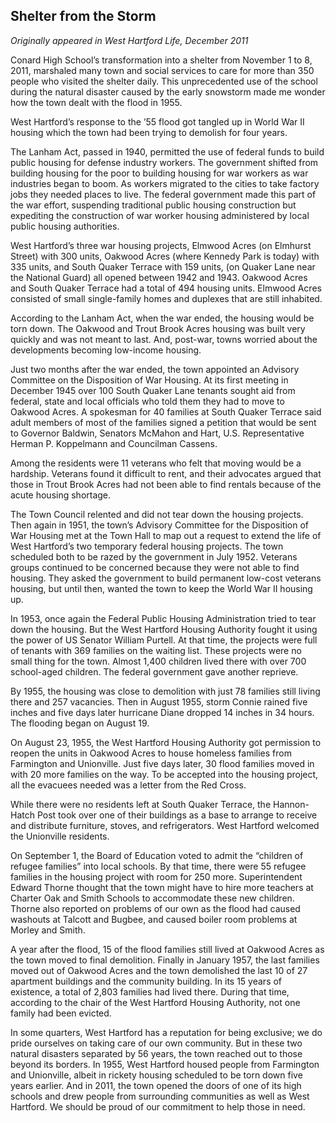 ## Shelter from the Storm {-}

*Originally appeared in West Hartford Life, December 2011*

Conard High School’s transformation into a shelter from November 1 to 8, 2011, marshaled many town and social services to care for more than 350 people who visited the shelter daily. This unprecedented use of the school during the natural disaster caused by the early snowstorm made me wonder how the town dealt with the flood in 1955.

West Hartford’s response to the ’55 flood got tangled up in World War II housing which the town had been trying to demolish for four years.

The Lanham Act, passed in 1940, permitted the use of federal funds to build public housing for defense industry workers. The government shifted from building housing for the poor to building housing for war workers as war industries began to boom. As workers migrated to the cities to take factory jobs they needed places to live. The federal government made this part of the war effort, suspending traditional public housing construction but expediting the construction of war worker housing administered by local public housing authorities.

West Hartford’s three war housing projects, Elmwood Acres (on Elmhurst Street) with 300 units, Oakwood Acres (where Kennedy Park is today) with 335 units, and South Quaker Terrace with 159 units, (on Quaker Lane near the National Guard) all opened between 1942 and 1943. Oakwood Acres and South Quaker Terrace had a total of 494 housing units. Elmwood Acres consisted of small single-family homes and duplexes that are still inhabited.

According to the Lanham Act, when the war ended, the housing would be torn down. The Oakwood and Trout Brook Acres housing was built very quickly and was not meant to last. And, post-war, towns worried about the developments becoming low-income housing.

Just two months after the war ended, the town appointed an Advisory Committee on the Disposition of War Housing. At its first meeting in December 1945 over 100 South Quaker Lane tenants sought aid from federal, state and local officials who told them they had to move to Oakwood Acres. A spokesman for 40 families at South Quaker Terrace said adult members of most of the families signed a petition that would be sent to Governor Baldwin, Senators McMahon and Hart, U.S. Representative Herman P. Koppelmann and Councilman Cassens.

Among the residents were 11 veterans who felt that moving would be a hardship. Veterans found it difficult to rent, and their advocates argued that those in Trout Brook Acres had not been able to find rentals because of the acute housing shortage.

The Town Council relented and did not tear down the housing projects. Then again in 1951, the town’s Advisory Committee for the Disposition of War Housing met at the Town Hall to map out a request to extend the life of West Hartford’s two temporary federal housing projects. The town scheduled both to be razed by the government in July 1952. Veterans groups continued to be concerned because they were not able to find housing. They asked the government to build permanent low-cost veterans housing, but until then, wanted the town to keep the World War II housing up.

In 1953, once again the Federal Public Housing Administration tried to tear down the housing. But the West Hartford Housing Authority fought it using the power of US Senator William Purtell. At that time, the projects were full of tenants with 369 families on the waiting list. These projects were no small thing for the town. Almost 1,400 children lived there with over 700 school-aged children. The federal government gave another reprieve.

By 1955, the housing was close to demolition with just 78 families still living there and 257 vacancies. Then in August 1955, storm Connie rained five inches and five days later hurricane Diane dropped 14 inches in 34 hours. The flooding began on August 19.

On August 23, 1955, the West Hartford Housing Authority got permission to reopen the units in Oakwood Acres to house homeless families from Farmington and Unionville. Just five days later, 30 flood families moved in with 20 more families on the way. To be accepted into the housing project, all the evacuees needed was a letter from the Red Cross.

While there were no residents left at South Quaker Terrace, the Hannon-Hatch Post took over one of their buildings as a base to arrange to receive and distribute furniture, stoves, and refrigerators. West Hartford welcomed the Unionville residents.

On September 1, the Board of Education voted to admit the “children of refugee families” into local schools. By that time, there were 55 refugee families in the housing project with room for 250 more. Superintendent Edward Thorne thought that the town might have to hire more teachers at Charter Oak and Smith Schools to accommodate these new children. Thorne also reported on problems of our own as the flood had caused washouts at Talcott and Bugbee, and caused boiler room problems at Morley and Smith.

A year after the flood, 15 of the flood families still lived at Oakwood Acres as the town moved to final demolition. Finally in January 1957, the last families moved out of Oakwood Acres and the town demolished the last 10 of 27 apartment buildings and the community building. In its 15 years of existence, a total of 2,803 families had lived there. During that time, according to the chair of the West Hartford Housing Authority, not one family had been evicted.

In some quarters, West Hartford has a reputation for being exclusive; we do pride ourselves on taking care of our own community. But in these two natural disasters separated by 56 years, the town reached out to those beyond its borders. In 1955, West Hartford housed people from Farmington and Unionville, albeit in rickety housing scheduled to be torn down five years earlier. And in 2011, the town opened the doors of one of its high schools and drew people from surrounding communities as well as West Hartford. We should be proud of our commitment to help those in need.
